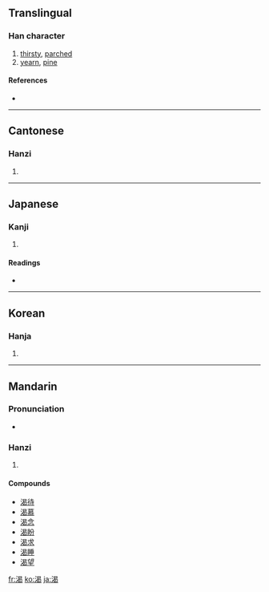 {{see|渇}}
==Translingual==

===Han character===
{{Han char|rn=85|rad=水|as=09|sn=12|four=3612<sub>7</sub>|canj=水日心女 (EAPV)}}

# [[thirsty]], [[parch]]ed
# [[yearn]], [[pine]]

====References====
* {{Han ref|kx=0635.090|dkj=17788|dj=1042.070|hdz=31676.040|uh=6E34|ud=28212|bh=B4F7|bd=46327}}

----

==Cantonese==

===Hanzi===
{{yue-hanzi|jyut=|y=hot3}}

# {{defn|Cantonese}}

----

==Japanese==

===Kanji===
{{ja-kanji|grade=|rs=水09}}

# {{defn|Japanese}}

====Readings====
* {{ja-readings|on=[[かつ]] (katsu)|kun=[[かわく]] (kawaku), [[かわき]] (kawaki)}}

----

==Korean==

===Hanja===
{{ko-hanja|hangeul=[[갈]], [[걸]]|eumhun=|rv=gal, geol|mr=kal, kŏl|y=kal, kel}}

# {{defn|Korean}}

----

==Mandarin==

===Pronunciation===
* {{audio|zh-kě.ogg|audio}}

===Hanzi===
{{cmn-hanzi|pin=[[hé]] ([[he2]]), [[jié]] ([[jie2]]), [[kài]] ([[kai4]]), [[kě]] ([[ke3]])|wg=ho<sup>2</sup>, chieh<sup>2</sup>, k'ai<sup>4</sup>, k'o<sup>3</sup>}}

# {{defn|Mandarin}}

====Compounds====
* [[渴待]]
* [[渴慕]]
* [[渴念]]
* [[渴盼]]
* [[渴求]]
* [[渴睡]]
* [[渴望]]

[[fr:渴]]
[[ko:渴]]
[[ja:渴]]